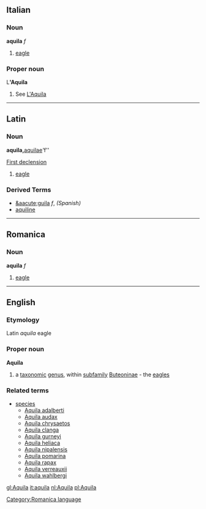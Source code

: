 ==Italian==
===Noun===
'''aquila''' ''f''

# [[eagle]]

===Proper noun===
L''''Aquila'''

# See [[L'Aquila]]

----

==Latin==
===Noun===
'''aquila, '''[[aquilae]]''' ''f''

[[Wiktionary Appendix:Latin first declension|First declension]]

# [[eagle]]

===Derived Terms===
*[[&aacute;guila]] ''f'', ''(Spanish)''
*[[aquiline]]

----

==Romanica==
[[Category:Romanica language]]
===Noun===
'''aquila''' ''f''

# [[eagle]]
----
==English==
===Etymology===
Latin ''aquila'' eagle
===Proper noun===
{{wikipedia}}
'''Aquila'''
#a [[taxonomic]] [[genus]], within [[subfamily]] [[Buteoninae]] - the [[eagle]]s
===Related terms===
{{wikispecies}}
*[[species]]
**[[Aquila adalberti]]
**[[Aquila audax]]
**[[Aquila chrysaetos]]
**[[Aquila clanga]]
**[[Aquila gurneyi]]
**[[Aquila heliaca]]
**[[Aquila nipalensis]]
**[[Aquila pomarina]]
**[[Aquila rapax]]
**[[Aquila verreauxii]]
**[[Aquila wahlbergi]]

[[gl:Aquila]]
[[it:aquila]]
[[nl:Aquila]]
[[pl:Aquila]]